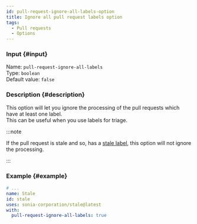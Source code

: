 ```yaml
---
id: pull-request-ignore-all-labels-option
title: Ignore all pull request labels option
tags:
  - Pull requests
  - Options
---
```


### Input {#input}

Name: `pull-request-ignore-all-labels`  
Type: `boolean`  
Default value: `false`

### Description {#description}

This option will let you ignore the processing of the pull requests which have at least one label.  
This can be useful when you use labels for triage.

:::note

If the pull request is stale and so, has a [stale label](pull-request-stale-label-option), this option will not ignore the processing.

:::

### Example {#example}

```yml {6}
# ...
name: Stale
id: stale
uses: sonia-corporation/stale@latest
with:
  pull-request-ignore-all-labels: true
```
